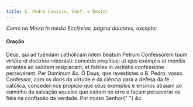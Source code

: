 ```yaml
---
title: S. Pedro Canísio, Conf. e Doutor
---
```


<em>Como na Missa In médio Ecclésiae, página doutores, excepto:</em>

<h4 class="text-center">Oração</h4>
<div class="grid grid-cols-2 gap-5">
  <span class="text-justify">
    Deus, qui ad tuéndam cathólicam iidem beátum Petrum Confessórem tuum virtúte
    et doctrína roborásti: concéde propítius; ut ejus exémplis et mónitis
    errántes ad salútem resipíscant, et fidéles in veritátis confessióne
    persevérent. Per Dóminum <em>&c.</em>
  </span>
  <span class="text-justify">
    Ó Deus, que revestistes o B. Pedro, vosso Confessor, com os dons da virtude
    e da ciência para a defesa da fé católica, concedei-nos propício que seus
    exemplos e ensinos atraiam ao caminho da salvação aqueles que caíram no erro
    e façam perseverar os fiéis na confissão da verdade. Por nosso Senhor{" "}
    <em>&c.</em>
  </span>
</div>
